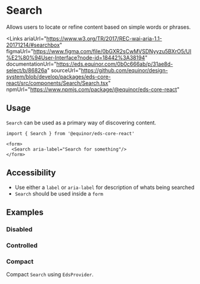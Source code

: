 
<Meta of={ComponentStories} />

# Search

Allows users to locate or refine content based on simple words or phrases.

<Links
    ariaUrl="https://www.w3.org/TR/2017/REC-wai-aria-1.1-20171214/#searchbox"
    figmaUrl="https://www.figma.com/file/0bGXR2sCwMVSDNyyzu5BXrO5/UI%E2%80%94User-Interface?node-id=18442%3A38194"
    documentationUrl="https://eds.equinor.com/0b0c666ab/p/31ae8d-select/b/86826a"
    sourceUrl="https://github.com/equinor/design-system/blob/develop/packages/eds-core-react/src/components/Search/Search.tsx"
    npmUrl="https://www.npmjs.com/package/@equinor/eds-core-react"
></Links>

<Primary />

## Usage

`Search` can be used as a primary way of discovering content.

```tsx
import { Search } from '@equinor/eds-core-react'

<form>
  <Search aria-label="Search for something"/>
</form>
```

## Accessibility 

* Use either a `label` or `aria-label` for description of whats being searched
* `Search` should be used inside a `form`

<Canvas of={ComponentStories.Accessibility} />

## Examples

### Disabled

<Canvas of={ComponentStories.Disabled} />

### Controlled

<Canvas of={ComponentStories.Controlled} />

### Compact

Compact `Search` using `EdsProvider`.

<Canvas of={ComponentStories.Compact} />

